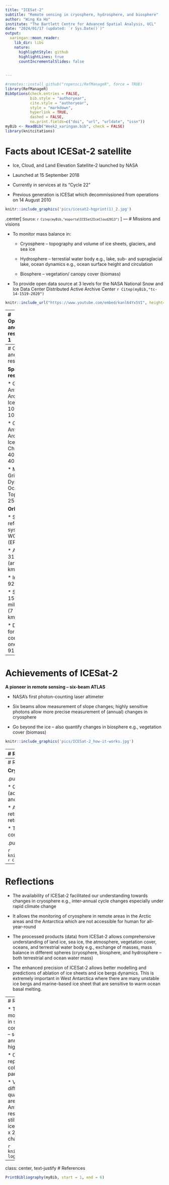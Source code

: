 ```yaml
---
title: "ICESat-2"
subtitle: "Remote sensing in cryosphere, hydrosphere, and biosphere"
author: "Wing Ka Ho"
institute: "The Bartlett Centre for Advanced Spatial Analysis, UCL"
date: "2024/01/17 (updated: `r Sys.Date()`)"
output:
  xaringan::moon_reader:
    lib_dir: libs
    nature:
      highlightStyle: github
      highlightLines: true
      countIncrementalSlides: false
      

---
```

```r
#remotes::install_github("ropensci/RefManageR", force = TRUE)
library(RefManageR)
BibOptions(check.entries = FALSE,
           bib.style = "authoryear",
           cite.style = "authoryear",
           style = "markdown",
           hyperlink = TRUE,
           dashed = FALSE,
           no.print.fields=c("doi", "url", "urldate", "issn"))
myBib <- ReadBib("Week2_xaringan.bib", check = FALSE)
library(knitcitations)
```
# Facts about ICESat-2 satellite


* Ice, Cloud, and Land Elevation Satellite-2 launched by NASA

* Launched at 15 September 2018

* Currently in services at its "Cycle 22" 

* Previous generation is ICESat which decommissioned from operations on 14 August 2010


```r

knitr::include_graphics('pics/icesat2-hqprint(1)_2.jpg')
```

.center[<small> Source:  `r Citep(myBib,"eoportalICESat2IceCloud2013")` </small>
]
---
# Missions and visions


* To monitor mass balance in:
  * Cryosphere -- topography and volume of ice sheets, glaciers, and sea ice
  
  * Hydrosphere -- terrestial water body e.g., lake, sub- and supraglacial lake, ocean dynamics e.g., ocean surface height and circulation
  
  * Biosphere -- vegetation/ canopy cover (biomass)

* To provide open data source at 3 levels for the NASA National Snow and Ice Data Center Distributed Active Archive Center  `r Citep(myBib,"tc-14-1519-2020")`


```r
knitr::include_url("https://www.youtube.com/embed/kanl64Yx5VI", height='30%')
```

---
# Operations and resolutions 1



* Active sensors -- Six-beam Advanced Topographic Laser Altimeter System (ATLAS) on-board

* Measures the returning time of the laser signal to determine the distance between ICESat-2 and ground surface, thus, topography

* ATLAS sends out 10000 pulses per second of laser lights at 532 nanometers and bright green visible spectrum


```r
knitr::include_graphics('pics/asglobalaver.jpg')
```
.center[ <small> Graphic illustration of the functioning of ICESat-2 `r Citep(myBib,"sheridan2018")` </small>
] 
---
# Operations and resolutions 2


**Spatial resolutions**


* Gridded Antarctic & Arctic Land Ice Height: 100m x 100m

* Gridded Antarctic & Arctic Land Ice Height Change: 40km x 40km

* Monthly Gridded Dynamic Ocean Topography: 25km x25km


**Orbiting**

* Spatial reference system: WGS 84 (EPSG:4326)

* Altitude: 310 miles (around 500 km)

* Inclination: 92-degree

* Speed: 15660 miles/hour (7 km/second)

* Duration for completing one cycle: 91 days


---
# Achievements of ICESat-2

**A pioneer in remote sensing -- six-beam ATLAS**


* NASA's first photon-counting laser altimeter

* Six beams allow measurement of slope changes; highly sensitive photons allow more precise measurement of (annual) changes in cryosphere

* Go beyond the ice -- also quantify changes in biosphere e.g., vegetation cover (biomass) 

```r
knitr::include_graphics('pics/ICESat-2_how-it-works.jpg')
```
---
# Research collections using ICESat-2


**Cryosphere: sea ice**

.pull-left[
* The application of IceSat-2 is useful in monitoing changes in sea ice extent which is previously hard to quantify due to the remoteness of sea ice.

* This facilitates research and monitoring of sea ice especially under the impact of rapid climate change.
]


.pull-right[
```r
knitr::include_graphics('pics/seaice.jpg')
```
<small> `r Citep(myBib,"smithPervasiveIceSheet2020")`. </small>
]

---
# Research collections using ICESat-2

**Cryosphere and hydropshere: terrestrial ice**

.pull-left[

* Quantifying the changes in mass balance -- gain (accumulation) and loss (ablation) over ice sheets and glaciers in Greenland and Antarctica.  

* Able to facilitate the monitoring of glacier retreats including the hot spot(s) of having rapid retreat (ablation).

* To explore the underlying factors when comparing to other datasets e.g., topography. 
]

.pull-right[

```r
knitr::include_graphics('pics/antarctica.jpeg')
```
<small>`r Citep(myBib,"smithPervasiveIceSheet2020")`<small>
]
---
# Reflections

* The availability of ICESat-2 facilitated our understanding towards changes in cryosphere e.g., inter-annual cycle changes especially under rapid climate change

* It allows the monitoring of cryosphere in remote areas in the Arctic areas and the Antarctica which are not accessible for human for all-year-round


* The processed products (data) from ICESat-2 allows comprehensive understanding of land ice, sea ice, the atmosphere, vegetation cover, oceans, and terrestrial water body e.g., exchange of masses, mass balance in different spheres (cryosphere, biosphere, and hydrosphere -- both terrestrial and ocean water mass)

* The enhanced precision of ICESat-2 allows better modelling and predictions of ablation of ice sheets and ice bergs dynamics. This is extremely important in West Antarctica where there are many unstable ice bergs and marine-based ice sheet that are sensitive to warm ocean basal melting. 

---
# Reflections


* The 91-day cycle (at around 3 months) allows the capture of changes in seasonal scale, this allows comparisons at different temporal scales -- seasonally, inter-annually, and annualy. The temporal coverage is quite high.

* Open data sources also enhances the reproducibility of data to facilitate collaboration of research and civic participation in polar research


* Variation of spatial resolution in different products deteriorates research quality. Some of the spatial resolutions are high e.g., land height in Arctic and Antarctic at 100m x 100m. However, resolutions of some of the products are still low e.g., changes in topography of ice mass in Arctic and Antarctic at 25km x 25km. It is too coarse to quantify changes.

```r
knitr::include_graphics('pics/icesat2-logo_0.jpg')
```
---
class: center, text-justify
# References


```r
PrintBibliography(myBib, start = 1, end = 6)
```